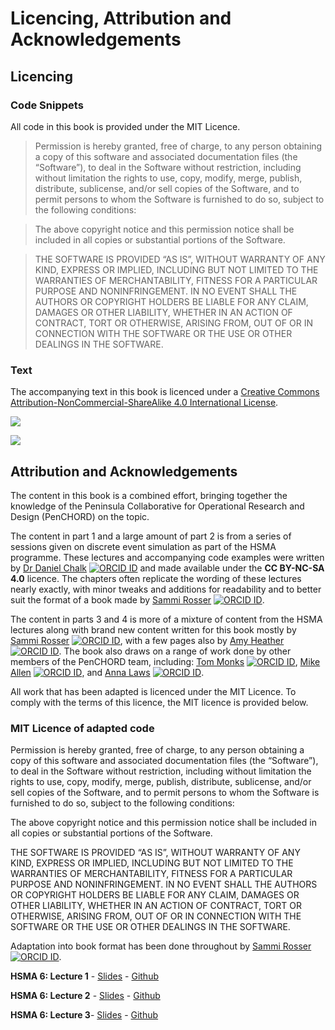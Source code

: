 # Licencing, Attribution and Acknowledgements {.unnumbered}

## Licencing

### Code Snippets {.unnumbered}

All code in this book is provided under the MIT Licence.

> Permission is hereby granted, free of charge, to any person obtaining a copy of this software and associated documentation files (the "Software"), to deal in the Software without restriction, including without limitation the rights to use, copy, modify, merge, publish, distribute, sublicense, and/or sell copies of the Software, and to permit persons to whom the Software is furnished to do so, subject to the following conditions:

> The above copyright notice and this permission notice shall be included in all copies or substantial portions of the Software.

> THE SOFTWARE IS PROVIDED "AS IS", WITHOUT WARRANTY OF ANY KIND, EXPRESS OR IMPLIED, INCLUDING BUT NOT LIMITED TO THE WARRANTIES OF MERCHANTABILITY, FITNESS FOR A PARTICULAR PURPOSE AND NONINFRINGEMENT. IN NO EVENT SHALL THE AUTHORS OR COPYRIGHT HOLDERS BE LIABLE FOR ANY CLAIM, DAMAGES OR OTHER LIABILITY, WHETHER IN AN ACTION OF CONTRACT, TORT OR OTHERWISE, ARISING FROM, OUT OF OR IN CONNECTION WITH THE SOFTWARE OR THE USE OR OTHER DEALINGS IN THE SOFTWARE.

### Text {.unnumbered}

[cc-by-nc-sa]: http://creativecommons.org/licenses/by-nc-sa/4.0/
[cc-by-nc-sa-image]: https://licensebuttons.net/l/by-nc-sa/4.0/88x31.png
[cc-by-nc-sa-shield]: https://img.shields.io/badge/License-CC%20BY--NC--SA%204.0-lightgrey.svg

The accompanying text in this book is licenced under a
[Creative Commons Attribution-NonCommercial-ShareAlike 4.0 International License][cc-by-nc-sa].

[![][cc-by-nc-sa-shield]][cc-by-nc-sa]


[![][cc-by-nc-sa-image]][cc-by-nc-sa]

## Attribution and Acknowledgements {.unnumbered}

The content in this book is a combined effort, bringing together the knowledge of the Peninsula Collaborative for Operational Research and Design (PenCHORD) on the topic.

The content in part 1 and a large amount of part 2 is from a series of sessions given on discrete event simulation as part of the HSMA programme. These lectures and accompanying code examples were written by [Dr Daniel Chalk](https://github.com/hsma-chief-elf) [![ORCID ID](images/orcid.png)](https://orcid.org/0000-0002-4165-4364) and made available under the **CC BY-NC-SA 4.0** licence. The chapters often replicate the wording of these lectures nearly exactly, with minor tweaks and additions for readability and to better suit the format of a book made by [Sammi Rosser](https://github.com/Bergam0t) [![ORCID ID](images/orcid.png)](https://orcid.org/0000-0002-9552-8988).

The content in parts 3 and 4 is more of a mixture of content from the HSMA lectures along with brand new content written for this book mostly by [Sammi Rosser](https://github.com/Bergam0t) [![ORCID ID](images/orcid.png)](https://orcid.org/0000-0002-9552-8988), with a few pages also by [Amy Heather](https://github.com/amyheather) [![ORCID ID](images/orcid.png)](https://orcid.org/0000-0002-6596-3479). The book also draws on a range of work done by other members of the PenCHORD team, including: [Tom Monks](https://github.com/TomMonks) [![ORCID ID](images/orcid.png)](https://orcid.org/0000-0003-2631-4481), [Mike Allen](https://github.com/MichaelAllen1966) [![ORCID ID](images/orcid.png)](https://orcid.org/0000-0002-8746-9957), and [Anna Laws](https://github.com/aselaws) [![ORCID ID](images/orcid.png)](https://orcid.org/0000-0002-2145-0487).

All work that has been adapted is licenced under the MIT Licence. To comply with the terms of this licence, the MIT licence is provided below.

:::{.callout-note}
### MIT Licence of adapted code
Permission is hereby granted, free of charge, to any person obtaining a copy of this software and associated documentation files (the "Software"), to deal in the Software without restriction, including without limitation the rights to use, copy, modify, merge, publish, distribute, sublicense, and/or sell copies of the Software, and to permit persons to whom the Software is furnished to do so, subject to the following conditions:

The above copyright notice and this permission notice shall be included in all copies or substantial portions of the Software.

THE SOFTWARE IS PROVIDED "AS IS", WITHOUT WARRANTY OF ANY KIND, EXPRESS OR IMPLIED, INCLUDING BUT NOT LIMITED TO THE WARRANTIES OF MERCHANTABILITY, FITNESS FOR A PARTICULAR PURPOSE AND NONINFRINGEMENT. IN NO EVENT SHALL THE AUTHORS OR COPYRIGHT HOLDERS BE LIABLE FOR ANY CLAIM, DAMAGES OR OTHER LIABILITY, WHETHER IN AN ACTION OF CONTRACT, TORT OR OTHERWISE, ARISING FROM, OUT OF OR IN CONNECTION WITH THE SOFTWARE OR THE USE OR OTHER DEALINGS IN THE SOFTWARE.
:::

Adaptation into book format has been done throughout by [Sammi Rosser](https://github.com/Bergam0t) [![ORCID ID](images/orcid.png)](https://orcid.org/0000-0002-9552-8988).

**HSMA 6: Lecture 1** - [Slides](https://docs.google.com/presentation/d/1HO0wXTocHRZgeuLadkGvqf5yC8BEmQzTcgo8QHOd0yY/edit?usp=sharing) - [Github](https://github.com/hsma-programme/h6_2a_intro_to_des)

**HSMA 6: Lecture 2** - [Slides](https://docs.google.com/presentation/d/15bQX0yxfDgjNVJSQORNzBCWVvbKI_LaTcbtYVKsvYcU/edit?usp=sharing) - [Github](https://github.com/hsma-programme/h6_simpy_part_1)

**HSMA 6: Lecture 3**- [Slides](https://docs.google.com/presentation/d/1y7S7bjJtdLQCquzzZ2vjYzRx9-RwXE-SWgWf88fLc4o/edit?usp=sharing) - [Github](https://github.com/hsma-programme/h6_simpy_part_2)
